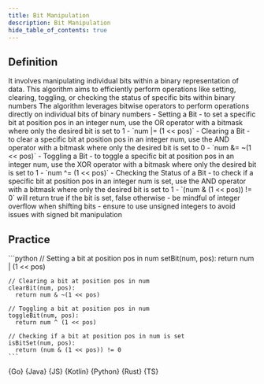 ```yaml
---
title: Bit Manipulation
description: Bit Manipulation
hide_table_of_contents: true
---
```





## Definition

<Tabs>
  <TabItem value="definition" label="Definition">
    It involves manipulating individual bits within a binary representation of data. This algorithm aims to efficiently perform operations like setting, clearing, toggling, or checking the status of specific bits within binary numbers
  </TabItem>
  <TabItem value="how" label="Explanation">
    The algorithm leverages bitwise operators to perform operations directly on individual bits of binary numbers
  </TabItem>
  <TabItem value="guidance" label="Guidance">
    - Setting a Bit
      - to set a specific bit at position pos in an integer num, use the OR operator with a bitmask where only the desired bit is set to 1
        - `num |= (1 << pos)`
    - Clearing a Bit
      - to clear a specific bit at position pos in an integer num, use the AND operator with a bitmask where only the desired bit is set to 0
        - `num &= ~(1 << pos)`
    - Toggling a Bit
      - to toggle a specific bit at position pos in an integer num, use the XOR operator with a bitmask where only the desired bit is set to 1
        - `num ^= (1 << pos)`
    - Checking the Status of a Bit
      - to check if a specific bit at position pos in an integer num is set, use the AND operator with a bitmask where only the desired bit is set to 1
        - `(num & (1 << pos)) != 0` will return true if the bit is set, false otherwise
  </TabItem>
  <TabItem value="tips" label="Tips">
    - be mindful of integer overflow when shifting bits
    - ensure to use unsigned integers to avoid issues with signed bit manipulation
  </TabItem>
</Tabs>

## Practice

<Tabs>
  <TabItem value="practice" label="Practice">
    ```python
    // Setting a bit at position pos in num
    setBit(num, pos):
      return num | (1 << pos)

    // Clearing a bit at position pos in num
    clearBit(num, pos):
      return num & ~(1 << pos)

    // Toggling a bit at position pos in num
    toggleBit(num, pos):
      return num ^ (1 << pos)

    // Checking if a bit at position pos in num is set
    isBitSet(num, pos):
      return (num & (1 << pos)) != 0
    ```
  </TabItem>
  <TabItem value="solution" label="Solution">
    <Tabs queryString="code">
      <TabItem
        value="go"
        label=""
        attributes={{ title: "Go Lang", className: "code_lang go m" }}
      >
        <CodeBlock language="go">{Go}</CodeBlock>
      </TabItem>
      <TabItem
        value="java"
        label=""
        attributes={{ title: "Java", className: "code_lang java m" }}
      >
        <CodeBlock language="java">{Java}</CodeBlock>
      </TabItem>
      <TabItem
        value="js"
        label=""
        attributes={{ title: "JavaScript", className: "code_lang js m" }}
      >
        <CodeBlock language="js">{JS}</CodeBlock>
      </TabItem>
      <TabItem
        value="kotlin"
        label=""
        attributes={{ title: "Kotlin", className: "code_lang kotlin m" }}
      >
        <CodeBlock language="kotlin">{Kotlin}</CodeBlock>
      </TabItem>
      <TabItem
        value="python"
        label=""
        attributes={{ title: "Python", className: "code_lang python m" }}
      >
        <CodeBlock language="python">{Python}</CodeBlock>
      </TabItem>
      <TabItem
        value="rust"
        label=""
        attributes={{ title: "Rust", className: "code_lang rust m" }}
      >
        <CodeBlock language="rust">{Rust}</CodeBlock>
      </TabItem>
      <TabItem
        value="ts"
        label=""
        attributes={{ title: "TypeScript", className: "code_lang ts m" }}
      >
        <CodeBlock language="ts">{TS}</CodeBlock>
      </TabItem>
    </Tabs>
  </TabItem>
</Tabs>
